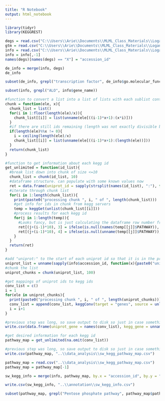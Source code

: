 ```yaml
---
title: "R Notebook"
output: html_notebook
---
```



```r
library(tidyr)
library(KEGGREST)
```



```r
degs = read.csv("C:\\Users\\Arie\\Documents\\MLML_Class_Materials\\Logan_Lab\\Thesis_data\\data_analysis\\WGCNA_output\\CB_sig_module_antiquewhite4_info.csv")
gtm = read.csv("C:\\Users\\Arie\\Documents\\MLML_Class_Materials\\Logan_Lab\\Thesis_data\\annotation\\gene_trans_map.csv")
info = read.csv("C:\\Users\\Arie\\Documents\\MLML_Class_Materials\\Logan_Lab\\Thesis_data\\annotation\\sw_gene_info.csv")
info = info[,-1]
names(degs)[names(degs) == "X"] = "accession_id"
```

```r
de_info = merge(info, degs)
de_info
```

```r
subset(de_info, grepl("transcription factor", de_info$go.molecular_function.))
```

```r
subset(info, grepl("ALO", info$gene_name))
```

```r
#function to convert a list into a list of lists with each sublist containing x elements. Needed because the kegg servers only process a set maximum amount of entries per query and this will allow us to sequentially run these queries. In other words, we can break a list down into appropriately sized chunks, do operations on those chunks, and then concatenate the results from each chunk together.
chunk = function(ele, x){
  chunk_list = list()
  for(i in 1:floor(length(ele)/x)){
    chunk_list[[i]] = list(unname(ele[((i-1)*x+1):(x*i)]))
  }
  #if there are still ids remaining (length was not exactly divisible by x), add them in now
  if(length(ele)%%x != 0){
    i = ceiling(length(ele)/x)
    chunk_list[[i]] = list(unname(ele[((i-1)*x+1):(length(ele))]))
  }
  return(chunk_list)
}
```


```r
#function to get information about each kegg id
get_unlimited = function(id_list){
  #break list down into chunk of size <=10
  chunk_list = chunk(id_list, 10)
  #dataframe structure. can populate with some known values now
  ret = data.frame(uniprot_id = sapply(strsplit(names(id_list), ":"), function(x) x[2]), kegg_gene = unname(id_list), path_name = NA, path_desc = NA)
  #iterate through chunk list
  for(i in 1:length(chunk_list)){
    print(paste0("processing chunk ", i, " of ", length(chunk_list)))
    #get info for ids in chunk from kegg servers
    temp = keggGet(unlist(chunk_list[[i]]))
    #process results for each kegg id
    for(j in 1:length(temp)){
      #Looks fancy, but is just calculating the dataframe row number from the chunk number (i) and index (j) and setting the 3rd and 4th column values in the dataframe to the value returned for that kegg id if anything was returned.
      ret[(j+(i-1)*10), 3] = ifelse(is.null(names(temp[[j]]$PATHWAY)), NA, names(temp[[j]]$PATHWAY))
      ret[(j+(i-1)*10), 4] = ifelse(is.null(unname(temp[[j]]$PATHWAY)), NA, unname(temp[[j]]$PATHWAY))
    }
  }
  return(ret)
}
```


```r
#add "uniprot:" to the start of each uniprot id so that it is in the proper format for kegg
uniprot_list = unname(sapply(info$accession_id, function(x){paste0("uniprot:", x)}))
#chunk the list
uniprot_chunks = chunk(uniprot_list, 100)
```


```r
#get mappings of uniprot ids to kegg ids
conv_list = c()
i = 1
for(ele in uniprot_chunks){
  print(paste0("processing chunk ", i, " of ", length(uniprot_chunks)))
  conv_list = append(conv_list, keggConv(target = "genes", source = unlist(ele)))
  i = i+1
}
```


```r
#previous step was long, so save output to disk so just in case something happens we don't have to do it again
write.csv(data.frame(uniprot_gene = names(conv_list), kegg_gene = unname(conv_list)), "..\\data_analysis\\sw_kegg_conversion_list.csv")
```

```r
#get desired information for each kegg id
pathway_map = get_unlimited(na.omit(conv_list))
```

```r
#previous step was long, so save output to disk so just in case something happens we don't have to do it again
write.csv(pathway_map, "..\\data_analysis\\sw_kegg_pathway_map.csv")
```

```r
pathway_map = read.csv("..\\data_analysis\\sw_kegg_pathway_map.csv")
pathway_map = pathway_map[-1]
```


```r
sw_kegg_info = merge(info, pathway_map, by.x = "accession_id", by.y = "uniprot_id", all.x = TRUE)
```

```r
write.csv(sw_kegg_info, "..\\annotation\\sw_kegg_info.csv")
```


```r
subset(pathway_map, grepl("Pentose phosphate pathway", pathway_map$path_desc))
```







































